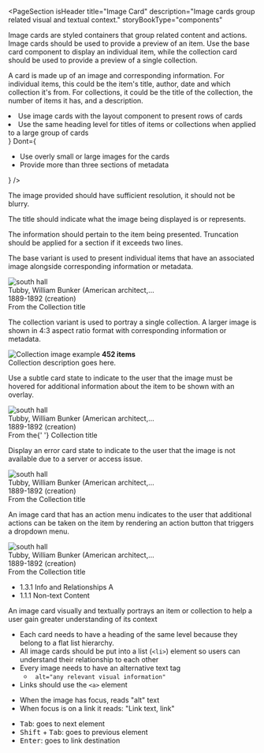 
<PageSection
  isHeader
  title="Image Card"
  description="Image cards group related visual and textual context."
  storyBookType="components"
></PageSection>

<PageSection title="Usage">
  <PageSection subSectionLevel={1} title="When to use">
    <p>
      Image cards are styled containers that group related content and actions. Image cards should
      be used to provide a preview of an item. Use the base card component to display an individual
      item, while the collection card should be used to provide a preview of a single collection.
    </p>
  </PageSection>
  <PageSection subSectionLevel={1} title="Structure">
    <p>
      A card is made up of an image and corresponding information. For individual items, this could
      be the item's title, author, date and which collection it's from. For collections, it could be
      the title of the collection, the number of items it has, and a description.
    </p>
  </PageSection>
</PageSection>

<PageSection title="Best practices">
  <BestPractices
    Do={
      <ul>
        <li>Use image cards with the layout component to present rows of cards</li>
        <li>
          Use the same heading level for titles of items or collections when applied to a large
          group of cards
        </li>
      </ul>
    }
    Dont={
      <ul>
        <li>Use overly small or large images for the cards</li>
        <li>Provide more than three sections of metadata</li>
      </ul>
    }
  />
</PageSection>

<PageSection title="Content guidelines">
  <PageSection subSectionLevel={1} title="Image">
    <p>The image provided should have sufficient resolution, it should not be blurry.</p>
  </PageSection>
  <PageSection subSectionLevel={1} title="Title">
    <p>The title should indicate what the image being displayed is or represents.</p>
  </PageSection>
  <PageSection subSectionLevel={1} title="Metadata">
    <p>
      The information should pertain to the item being presented. Truncation should be applied for a
      section if it exceeds two lines.
    </p>
  </PageSection>
</PageSection>

<PageSection title="Variants">
  <PageSection subSectionLevel={1} title="Base card">
    <p>
      The base variant is used to present individual items that have an associated image alongside
      corresponding information or metadata.
    </p>
    <Canvas>
      <PharosImageCard title="Card title" link="#" style={{ width: '150px' }}>
        <img id="image" src={baseImageExample} alt="south hall" slot="image" />
        <div id="creator" slot="metadata">
          Tubby, William Bunker (American architect,...
        </div>
        <div id="item-date" slot="metadata">
          1889-1892 (creation)
        </div>
        <div id="collection" slot="metadata">
          From the <PharosLink href="#">Collection title</PharosLink>
        </div>
      </PharosImageCard>
    </Canvas>
  </PageSection>
  <PageSection subSectionLevel={1} title="Collection card">
    <p>
      The collection variant is used to portray a single collection. A larger image is shown in 4:3
      aspect ratio format with corresponding information or metadata.
    </p>
    <Canvas>
      <PharosImageCard
        title="Pratt Institute Buildings"
        link="#"
        variant="collection"
        style={{ width: '250px' }}
      >
        <img id="image" src={baseImageExample} alt="Collection image example" slot="image" />
        <strong id="item-number" slot="metadata">
          452 items
        </strong>
        <div id="description" slot="metadata">
          Collection description goes here.
        </div>
      </PharosImageCard>
    </Canvas>
  </PageSection>
</PageSection>

<PageSection title="States">
  <PageSection subSectionLevel={1} title="Subtle">
    <p>
      Use a subtle card state to indicate to the user that the image must be hovered for additional
      information about the item to be shown with an overlay.
    </p>
    <Canvas>
      <PharosImageCard title="Card title" link="#" subtle variant="base" style={{ width: '150px' }}>
        <img id="image" src={baseImageExample} alt="south hall" slot="image" />
        <div id="creator" slot="metadata">
          Tubby, William Bunker (American architect,...
        </div>
        <div id="item-date" slot="metadata">
          1889-1892 (creation)
        </div>
        <div id="collection" slot="metadata">
          From the{' '}
          <PharosLink href="#" onBackground>
            Collection title
          </PharosLink>
        </div>
      </PharosImageCard>
    </Canvas>
  </PageSection>
  <PageSection subSectionLevel={1} title="Error">
    <p>
      Display an error card state to indicate to the user that the image is not available due to a
      server or access issue.
    </p>
    <Canvas>
      <PharosImageCard title="Card title" link="#" error variant="base" style={{ width: '150px' }}>
        <img id="image" src={baseImageExample} alt="south hall" slot="image" />
        <div id="creator" slot="metadata">
          Tubby, William Bunker (American architect,...
        </div>
        <div id="item-date" slot="metadata">
          1889-1892 (creation)
        </div>
        <div id="collection" slot="metadata">
          From the <PharosLink href="#">Collection title</PharosLink>
        </div>
      </PharosImageCard>
    </Canvas>
  </PageSection>
  <PageSection subSectionLevel={1} title="With action menu">
    <p>
      An image card that has an action menu indicates to the user that additional actions can be
      taken on the item by rendering an action button that triggers a dropdown menu.
    </p>
    <Canvas>
      <PharosImageCard
        title="Card title"
        link="#"
        action-menu="my-dropdown-menu"
        variant="base"
        style={{ width: '150px' }}
      >
        <img id="image" src={baseImageExample} alt="south hall" slot="image" />
        <div id="creator" slot="metadata">
          Tubby, William Bunker (American architect,...
        </div>
        <div id="item-date" slot="metadata">
          1889-1892 (creation)
        </div>
        <div id="collection" slot="metadata">
          From the <PharosLink href="#">Collection title</PharosLink>
        </div>
      </PharosImageCard>
    </Canvas>
  </PageSection>
</PageSection>

<PageSection title="Accessibility">
  <PageSection subSectionLevel={1} title="Relevant WCAG guidelines">
    <ul>
      <li>
        <PharosLink href="https://www.w3.org/WAI/WCAG21/Understanding/info-and-relationships.html">
          1.3.1 Info and Relationships A
        </PharosLink>
      </li>
      <li>
        <PharosLink href="https://www.w3.org/WAI/WCAG21/Understanding/non-text-content.html">
          1.1.1 Non-text Content
        </PharosLink>
      </li>
    </ul>
  </PageSection>
  <PageSection subSectionLevel={1} title="Importance">
    <p>
      An image card visually and textually portrays an item or collection to help a user gain
      greater understanding of its context
    </p>
  </PageSection>
  <PageSection subSectionLevel={1} title="Code expectations">
    <ul>
      <li>
        Each card needs to have a heading of the same level because they belong to a flat list
        hierarchy.
      </li>
      <li>
        All image cards should be put into a list (<code>&lt;li&gt;</code>) element so users can
        understand their relationship to each other
      </li>
      <li>
        Every image needs to have an alternative text tag
        <ul>
          <li>
            <code> alt="any relevant visual information"</code>
          </li>
        </ul>
      </li>
      <li>
        Links should use the <code>&lt;a&gt;</code> element
      </li>
    </ul>
  </PageSection>
  <PageSection subSectionLevel={1} title="Expected actions">
    <PageSection subSectionLevel={2} title="Screen reader">
      <ul>
        <li>When the image has focus, reads "alt" text</li>
        <li>When focus is on a link it reads: "Link text, link"</li>
      </ul>
    </PageSection>
    <PageSection subSectionLevel={2} title="Keyboard">
      <ul>
        <li>
          <kbd>Tab</kbd>: goes to next element
        </li>
        <li>
          <kbd>Shift</kbd> + <kbd>Tab</kbd>: goes to previous element
        </li>
        <li>
          <kbd>Enter</kbd>: goes to link destination
        </li>
      </ul>
    </PageSection>
  </PageSection>
</PageSection>
